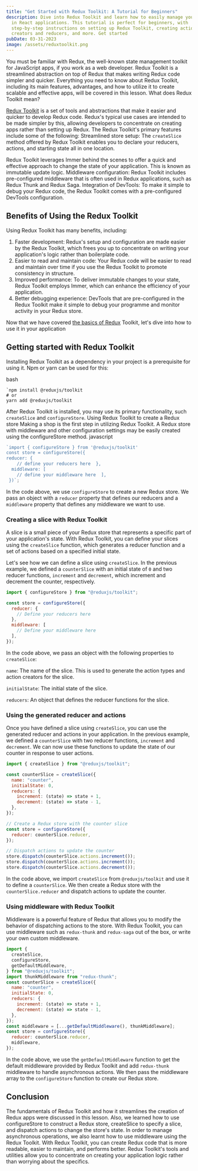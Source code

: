 ```yaml
---
title: "Get Started with Redux Toolkit: A Tutorial for Beginners"
description: Dive into Redux Toolkit and learn how to easily manage your state
  in React applications. This tutorial is perfect for beginners, with
  step-by-step instructions on setting up Redux Toolkit, creating action
  creators and reducers, and more. Get started
pubDate: 03-31-2023
image: /assets/reduxtoolkit.png
---
```


You must be familiar with Redux, the well-known state management toolkit for JavaScript apps, if you work as a web developer. Redux Toolkit is a streamlined abstraction on top of Redux that makes writing Redux code simpler and quicker. Everything you need to know about Redux Toolkit, including its main features, advantages, and how to utilize it to create scalable and effective apps, will be covered in this lesson. What does Redux Toolkit mean?

[Redux Toolkit](https://redux-toolkit.js.org/) is a set of tools and abstractions that make it easier and quicker to develop Redux code. Redux's typical use cases are intended to be made simpler by this, allowing developers to concentrate on creating apps rather than setting up Redux. The Redux Toolkit's primary features include some of the following: Streamlined store setup: The `createSlice` method offered by Redux Toolkit enables you to declare your reducers, actions, and starting state all in one location.

Redux Toolkit leverages Immer behind the scenes to offer a quick and effective approach to change the state of your application. This is known as immutable update logic. Middleware configuration: Redux Toolkit includes pre-configured middleware that is often used in Redux applications, such as Redux Thunk and Redux Saga. Integration of DevTools: To make it simple to debug your Redux code, the Redux Toolkit comes with a pre-configured DevTools configuration.

## Benefits of Using the Redux Toolkit

Using Redux Toolkit has many benefits, including:

1. Faster development: Redux's setup and configuration are made easier by the Redux Toolkit, which frees you up to concentrate on writing your application's logic rather than boilerplate code.
2. Easier to read and maintain code: Your Redux code will be easier to read and maintain over time if you use the Redux Toolkit to promote consistency in structure.
3. Improved performance: To deliver immutable changes to your state, Redux Toolkit employs Immer, which can enhance the efficiency of your application.
4. Better debugging experience: DevTools that are pre-configured in the Redux Toolkit make it simple to debug your programme and monitor activity in your Redux store.

Now that we have covered [the basics of Redux](/blog/redux-tutorials-for-beginners/) Toolkit, let's dive into how to use it in your application

## Getting started with Redux Toolkit

Installing Redux Toolkit as a dependency in your project is a prerequisite for using it. Npm or yarn can be used for this:

bash

```shell
`npm install @reduxjs/toolkit
# or
yarn add @reduxjs/toolkit
```

After Redux Toolkit is installed, you may use its primary functionality, such `createSlice` and `configureStore`. Using Redux Toolkit to create a Redux store Making a shop is the first step in utilizing Redux Toolkit. A Redux store with middleware and other configuration settings may be easily created using the configureStore method. javascript

```javascript
`import { configureStore } from '@reduxjs/toolkit'
const store = configureStore({  
reducer: {
    // define your reducers here  },
  middleware: [
    // define your middleware here  ],
 })`;
```

In the code above, we use `configureStore` to create a new Redux store. We pass an object with a `reducer` property that defines our reducers and a `middleware` property that defines any middleware we want to use.

### Creating a slice with Redux Toolkit

A slice is a small piece of your Redux store that represents a specific part of your application's state. With Redux Toolkit, you can define your slices using the `createSlice` function, which generates a reducer function and a set of actions based on a specified initial state.

Let's see how we can define a slice using `createSlice`. In the previous example, we defined a `counterSlice` with an initial state of `0` and two reducer functions, `increment` and `decrement`, which increment and decrement the counter, respectively.

```javascript
import { configureStore } from "@reduxjs/toolkit";

const store = configureStore({
  reducer: {
    // Define your reducers here
  },
  middleware: [
    // Define your middleware here
  ],
});
```

In the code above, we pass an object with the following properties to `createSlice`:

`name`: The name of the slice. This is used to generate the action types and action creators for the slice.

`initialState`: The initial state of the slice.

`reducers`: An object that defines the reducer functions for the slice.

### Using the generated reducer and actions

Once you have defined a slice using `createSlice`, you can use the generated reducer and actions in your application. In the previous example, we defined a `counterSlice` with two reducer functions, `increment` and `decrement`. We can now use these functions to update the state of our counter in response to user actions.

```javascript
import { createSlice } from "@reduxjs/toolkit";

const counterSlice = createSlice({
  name: "counter",
  initialState: 0,
  reducers: {
    increment: (state) => state + 1,
    decrement: (state) => state - 1,
  },
});

// Create a Redux store with the counter slice
const store = configureStore({
  reducer: counterSlice.reducer,
});

// Dispatch actions to update the counter
store.dispatch(counterSlice.actions.increment());
store.dispatch(counterSlice.actions.increment());
store.dispatch(counterSlice.actions.decrement());
```

In the code above, we import `createSlice` from `@reduxjs/toolkit` and use it to define a `counterSlice`. We then create a Redux store with the `counterSlice.reducer` and dispatch actions to update the counter.

### Using middleware with Redux Toolkit

Middleware is a powerful feature of Redux that allows you to modify the behavior of dispatching actions to the store. With Redux Toolkit, you can use middleware such as `redux-thunk` and `redux-saga` out of the box, or write your own custom middleware.

```javascript
import {
  createSlice,
  configureStore,
  getDefaultMiddleware,
} from "@reduxjs/toolkit";
import thunkMiddleware from "redux-thunk";
const counterSlice = createSlice({
  name: "counter",
  initialState: 0,
  reducers: {
    increment: (state) => state + 1,
    decrement: (state) => state - 1,
  },
});
const middleware = [...getDefaultMiddleware(), thunkMiddleware];
const store = configureStore({
  reducer: counterSlice.reducer,
  middleware,
});
```

In the code above, we use the `getDefaultMiddleware` function to get the default middleware provided by Redux Toolkit and add `redux-thunk` middleware to handle asynchronous actions. We then pass the middleware array to the `configureStore` function to create our Redux store.

## Conclusion

The fundamentals of Redux Toolkit and how it streamlines the creation of Redux apps were discussed in this lesson. Also, we learned how to use configureStore to construct a Redux store, createSlice to specify a slice, and dispatch actions to change the store's state. In order to manage asynchronous operations, we also learnt how to use middleware using the Redux Toolkit. With Redux Toolkit, you can create Redux code that is more readable, easier to maintain, and performs better. Redux Toolkit's tools and utilities allow you to concentrate on creating your application logic rather than worrying about the specifics.
